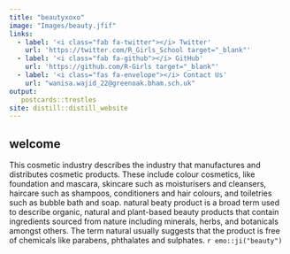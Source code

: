 ```yaml
---
title: "beautyxoxo"
image: "Images/beauty.jfif"
links:
  - label: '<i class="fab fa-twitter"></i> Twitter'
    url: 'https://twitter.com/R_Girls_School target="_blank"'
  - label: '<i class="fab fa-github"></i> GitHub'
    url: 'https://github.com/R-Girls target="_blank"'
  - label: '<i class="fas fa-envelope"></i> Contact Us'
    url: "wanisa.wajid_22@greenoak.bham.sch.uk" 
output:
   postcards::trestles
site: distill::distill_website
---
```

 
## welcome

This cosmetic industry describes the industry that manufactures and distributes cosmetic products. These include colour cosmetics, like foundation and mascara, skincare such as moisturisers and cleansers, haircare such as shampoos, conditioners and hair colours, and toiletries such as bubble bath and soap.
natural beaty product is a broad term used to describe organic, natural and plant-based beauty products that contain ingredients sourced from nature including minerals, herbs, and botanicals amongst others. The term natural usually suggests that the product is free of chemicals like parabens, phthalates and sulphates. `r emo::ji("beauty")` 